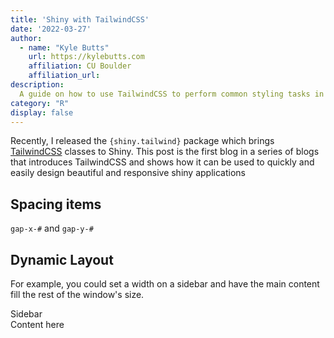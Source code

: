 ```yaml
---
title: 'Shiny with TailwindCSS'
date: '2022-03-27'
author:
  - name: "Kyle Butts"
    url: https://kylebutts.com
    affiliation: CU Boulder
    affiliation_url: 
description:
  A guide on how to use TailwindCSS to perform common styling tasks in Shiny applications.
category: "R"
display: false
---
```


Recently, I released the `{shiny.tailwind}` package which brings [TailwindCSS](https://tailwindcss.com/) classes to Shiny. This post is the first blog in a series of blogs that introduces TailwindCSS and shows how it can be used to quickly and easily design beautiful and responsive shiny applications

<VectorSubset>

</VectorSubset>



## Spacing items

`gap-x-#` and `gap-y-#`

<FlexExampleGap />




## Dynamic Layout

<FlexExampleGrow />


For example, you could set a width on a sidebar and have the main content fill the rest of the window's size.

<LargeBlock flex workshop>
  <div
    className={`flex w-full max-w-prose flex-row overflow-hidden rounded-md border-2 border-mine-shaft-200 bg-mine-shaft-50 dark:border-mine-shaft-600 dark:bg-mine-shaft-800`}
  >
    <div className="h-[24rem] w-48 bg-mine-shaft-400 text-white px-4 py-4 text-md">Sidebar</div>
    <div className="h-[24rem] flex-grow bg-white text-mine-shaft-800 px-4 py-4 text-md">Content here</div>
  </div>

</LargeBlock>
